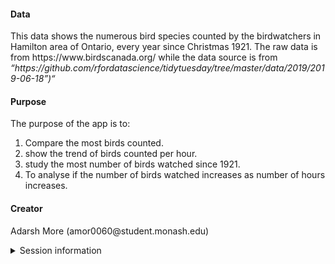 
#### Data

This data shows the numerous bird species counted by the 
birdwatchers in Hamilton area of Ontario, every year since
Christmas 1921.
The raw data is from https://www.birdscanada.org/ while 
the data source is from *"https://github.com/rfordatascience/tidytuesday/tree/master/data/2019/2019-06-18")"*

#### Purpose

The purpose of the app is to:

1. Compare the most birds counted.
2. show the trend of birds counted per hour.
3. study the most number of birds watched since 1921.
4. To analyse if the number of birds watched increases as number 
   of hours increases.

#### Creator

Adarsh More (amor0060@student.monash.edu)

<details>
<summary>Session information</summary>
```r
sessioninfo::session_info()
```
</details>
